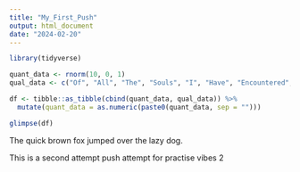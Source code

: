 ```yaml
---
title: "My_First_Push"
output: html_document
date: "2024-02-20"
---
```




```r

library(tidyverse)

quant_data <- rnorm(10, 0, 1)
qual_data <- c("Of", "All", "The", "Souls", "I", "Have", "Encountered", "In", "My", "Travels")

df <- tibble::as_tibble(cbind(quant_data, qual_data)) %>%
  mutate(quant_data = as.numeric(paste0(quant_data, sep = "")))

glimpse(df)

```

The quick brown fox jumped over the lazy dog.

This is a second attempt push attempt for practise vibes 2 